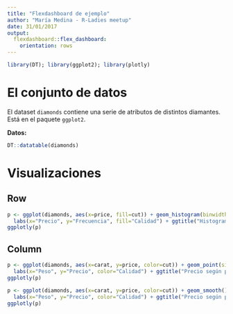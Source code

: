 ```yaml
---
title: "Flexdashboard de ejemplo"
author: "María Medina - R-Ladies meetup"
date: 31/01/2017
output: 
  flexdashboard::flex_dashboard:
    orientation: rows
---
```


```r
library(DT); library(ggplot2); library(plotly)
```

El conjunto de datos
=====================

El dataset `diamonds` contiene una serie de atributos de distintos diamantes. Está en el paquete `ggplot2`.

**Datos:**

```r
DT::datatable(diamonds)
```
                    
Visualizaciones
=====================

Row
---------

```r
p <- ggplot(diamonds, aes(x=price, fill=cut)) + geom_histogram(binwidth=200) +
  labs(x="Precio", y="Frecuencia", fill="Calidad") + ggtitle("Histograma de precios")
ggplotly(p)
```

Column
---------

```r
p <- ggplot(diamonds, aes(x=carat, y=price, color=cut)) + geom_point(size=0.5) +
  labs(x="Peso", y="Precio", color="Calidad") + ggtitle("Precio según peso - valores")
ggplotly(p)
```

```r
p <- ggplot(diamonds, aes(x=carat, y=price, color=cut)) + geom_smooth() +
  labs(x="Peso", y="Precio", color="Calidad") + ggtitle("Precio según peso - tendencia")
ggplotly(p)
```
